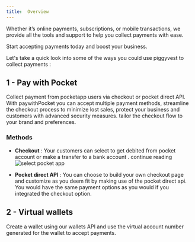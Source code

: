 ```yaml
---
title:  Overview
---
```

Whether it’s online payments, subscriptions, or mobile transactions, we provide all the tools and support to help you collect payments with ease.

<Note>Start accepting payments today and boost your business.</Note>

Let's take a quick look into some of the ways you could use piggyvest to collect payments : 

## 1 - Pay with Pocket
Collect payment from pocketapp users via checkout or pocket direct API. With paywithPocket you can accept multiple payment methods, streamline the checkout process to minimize lost sales, protect your business and customers with advanced security measures.
tailor the checkout flow to your brand and preferences.

### Methods
- **Checkout** : Your customers can select to get debited from pocket account or make a transfer to a bank account . continue reading 
![select pocket app](/images/select-pay-with-pocket.png)

- **Pocket direct API** : You can choose to build your own checkout page and customize as you deem fit by making use of the pocket direct api. 
You would have the same payment options as you would if you integrated the checkout option.

## 2 - Virtual wallets
Create a wallet using our wallets API and use the virtual account number generated for the wallet to accept payments.


